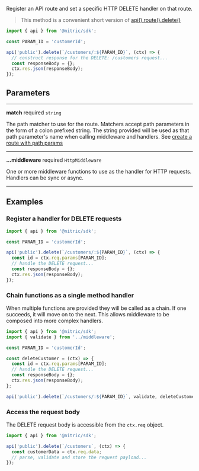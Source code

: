 Register an API route and set a specific HTTP DELETE handler on that route.

> This method is a convenient short version of [api().route().delete()](./api-route-delete)

```javascript
import { api } from '@nitric/sdk';

const PARAM_ID = 'customerId';

api('public').delete(`/customers/:${PARAM_ID}`, (ctx) => {
  // construct response for the DELETE: /customers request...
  const responseBody = {};
  ctx.res.json(responseBody);
});
```

## Parameters

---

**match** required `string`

The path matcher to use for the route. Matchers accept path parameters in the form of a colon prefixed string. The string provided will be used as that path parameter's name when calling middleware and handlers. See [create a route with path params](#create-a-route-with-path-params)

---

**...middleware** required `HttpMiddleware`

One or more middleware functions to use as the handler for HTTP requests. Handlers can be sync or async.

---

## Examples

### Register a handler for DELETE requests

```javascript
import { api } from '@nitric/sdk';

const PARAM_ID = 'customerId';

api('public').delete(`/customers/:${PARAM_ID}`, (ctx) => {
  const id = ctx.req.params[PARAM_ID];
  // handle the DELETE request...
  const responseBody = {};
  ctx.res.json(responseBody);
});
```

### Chain functions as a single method handler

When multiple functions are provided they will be called as a chain. If one succeeds, it will move on to the next. This allows middleware to be composed into more complex handlers.

```javascript
import { api } from '@nitric/sdk';
import { validate } from '../middleware';

const PARAM_ID = 'customerId';

const deleteCustomer = (ctx) => {
  const id = ctx.req.params[PARAM_ID];
  // handle the DELETE request...
  const responseBody = {};
  ctx.res.json(responseBody);
};

api('public').delete(`/customers/:${PARAM_ID}`, validate, deleteCustomer);
```

### Access the request body

The DELETE request body is accessible from the `ctx.req` object.

```javascript
import { api } from '@nitric/sdk';

api('public').delete(`/customers`, (ctx) => {
  const customerData = ctx.req.data;
  // parse, validate and store the request payload...
});
```
